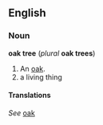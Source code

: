 ==English==
===Noun===
'''oak tree''' (''plural'' '''oak trees''')

#An [[oak]].
#a living thing


====Translations====
''See'' [[oak]]